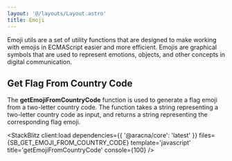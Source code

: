 ```yaml
---
layout: '@/layouts/Layout.astro'
title: Emoji
---
```



Emoji utils are a set of utility functions that are designed to make working with emojis in ECMAScript easier and more efficient. Emojis are graphical symbols that are used to represent emotions, objects, and other concepts in digital communication.

## Get Flag From Country Code

The **getEmojiFromCountryCode** function is used to generate a flag emoji from a two-letter country code. The function takes a string representing a two-letter country code as input, and returns a string representing the corresponding flag emoji.

<StackBlitz
  client:load
  dependencies={{ '@aracna/core': 'latest' }}
  files={SB_GET_EMOJI_FROM_COUNTRY_CODE}
  template='javascript'
  title='getEmojiFromCountryCode'
  console={100}
/>
